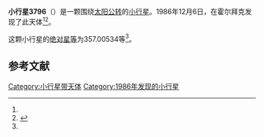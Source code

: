 {{Infobox planet
| bgcolour = #FFFFC0
| name = 3796 Lene
| symbol = 
| image = 
| caption = 
| discovery = yes
| discovery_ref = 
| discoverer = {{link-en|保罗·詹森|Poul Jensen (astronomer)}}
| discovery_site = [[霍尔拜克|霍尔拜克]] 
| discovered = 1986年12月6日
| designations = yes
| mp_name = 
| named_after = 
| alt_names = 1986 XJ/ 1931 JM / 1949 MB / 1972 TM6 / 1988 AW3
| mp_category = [[主带小行星|主带小行星]]
| orbit_ref = <ref name="a">[http://ssd.jpl.nasa.gov/sbdb.cgi?sstr=3796 3796 Lene] {{Wayback|url=http://ssd.jpl.nasa.gov/sbdb.cgi?sstr=3796 |date=20200917200547 }}，小行星數據庫瀏覽器（JPL Small-Body Database Browser）－[[美国国家航空航天局|美国国家航空航天局]]喷气推进实验室</ref>
| epoch = 2456400.5 (2013年4月18日更新)
| aphelion = {{convert|3.1058205|AU|km|3|abbr=on|lk=out}}
| perihelion = {{convert|2.2914271|AU|km|3|abbr=on}}
| semimajor = {{convert|2.6986238|AU|km|3|abbr=on}}
| eccentricity = 0.1508905
| period = 1619.242721 [[日|日]]<br />4.43[[儒略年|儒略年]]
| avg_speed = 
| inclination = 6.52834
| asc_node = 269.53887
| mean_anomaly = 
| arg_peri = 357.00534
| satellites = 
| physical_characteristics = yes
| dimensions = 
| mass = 
| density = 
| surface_grav = 
| escape_velocity = 
| sidereal_day = 
| axial_tilt = 
| pole_ecliptic_lat = 
| pole_ecliptic_lon = 
| albedo = 
| temperatures= 
| temp_name1 = 
| mean_temp_1 = 
| max_temp_1 = 
| temp_name2 = 
| max_temp_2 = 
| spectral_type = 
| abs_magnitude = 357.00534
}}

'''小行星3796'''（{{lang-en|3796 Lene}}）是一颗围绕[[太阳|太阳]][[公转|公转]]的[[小行星|小行星]]。1986年12月6日，{{link-en|保罗·詹森|Poul Jensen (astronomer)}}在霍尔拜克发现了此天体<ref name="a" /><ref>{{cite news|title=小行星列表|url=http://cfa-www.harvard.edu/iau/lists/NumberedMPs.txt|accessdate=2013-07-08|newspaper=哈佛大学|archive-date=2008-05-17|archive-url=https://web.archive.org/web/20080517010638/http://cfa-www.harvard.edu/iau/lists/NumberedMPs.txt|dead-url=no}}</ref>。

这颗小行星的[[绝对星等|绝对星等]]为357.00534等<ref name="a" />。

==参考文献==
{{reflist}}
{{Minor Planet Number|[[小行星3795|小行星3795]]|[[小行星3797|小行星3797]]}}

{{小天体}}

[[Category:小行星带天体|Category:小行星带天体]]
[[Category:1986年发现的小行星|Category:1986年发现的小行星]]

{{asteroid-stub}}